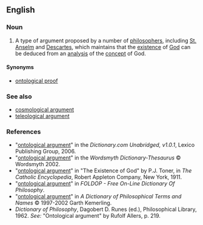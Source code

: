 ==English==
{{wikipedia}}

===Noun===
{{en-noun|sg=[[ontological]] [[argument]]}}

# {{philosophy|theology}} A type of argument proposed by a number of [[philosophers]], including [[w:Anselm_of_Canterbury|St. Anselm]] and [[w:René_Descartes|Descartes]], which maintains that the [[existence]] of [[God]] can be deduced from an [[analysis]] of the [[concept]] of God.

====Synonyms====
* [[ontological proof]]

===See also===
*[[cosmological argument]]
*[[teleological argument]]

===References===
*"[http://dictionary.reference.com/search?r=2&q=ontological+argument ontological argument]" in the ''Dictionary.com Unabridged, v1.0.1'', Lexico Publishing Group, 2006.
*"[http://www.wordsmyth.net/live/home.php?script=search&matchent=ontological+argument&matchtype=exact ontological argument]" in the ''Wordsmyth Dictionary-Thesaurus'' © Wordsmyth 2002.
*"[http://www.newadvent.org/cathen/06608b.htm#IBf ontological argument]" in "The Existence of God" by P.J. Toner, in ''The Catholic Encyclopedia'', Robert Appleton Company, New York, 1911.
*"[http://www.swif.uniba.it/lei/foldop/foldoc.cgi?ontological+argument ontological argument]" in ''FOLDOP - Free On-Line Dictionary Of Philosophy''.
*"[http://www.philosophypages.com/dy/o.htm#ontg ontological argument]" in ''A Dictionary of Philosophical Terms and Names'' © 1997-2002 Garth Kemerling.
*''Dictionary of Philosophy'', Dagobert D. Runes (ed.), Philosophical Library, 1962. ''See:'' "Ontological argument" by Rufolf Allers, p. 219.